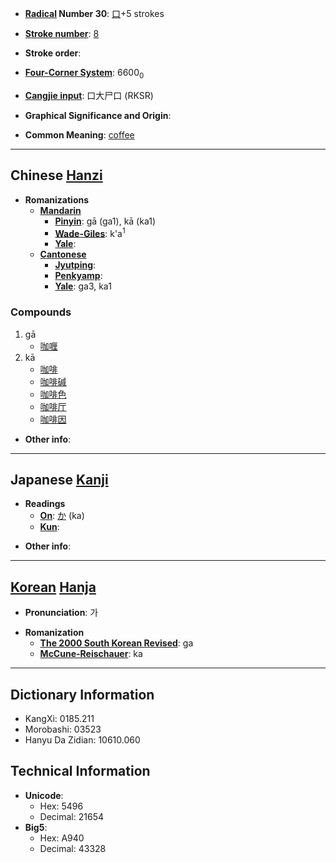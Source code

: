 * '''[[Wiktionary:Chinese radical index| Radical]] Number 30''': [[Wiktionary:Chinese radical index 口|口]]+5 strokes

* '''[[Wiktionary:Chinese total strokes index|Stroke number]]''': [[Wiktionary:Chinese total strokes index 8|8]]

* '''Stroke order''': 

* '''[[Wiktionary:Chinese four corner index|Four-Corner System]]''': 6600<sub>0</sub>

* '''[[Wiktionary:Chinese Cangjie index|Cangjie input]]''': 口大尸口 (RKSR)

* '''Graphical Significance and Origin''': 

* '''Common Meaning''': [[coffee]]

----

== Chinese [[Hanzi]] ==

* '''Romanizations'''
** '''[[Mandarin]]'''
*** '''[[Pinyin]]''': gā (ga1), kā (ka1)
*** '''[[Wade-Giles]]''': k'a<sup>1</sup>
*** '''[[Yale]]''': 
** '''[[Cantonese]]'''
*** '''[[Jyutping]]''':
*** '''[[Penkyamp]]''': 
*** '''[[Yale]]''': ga3, ka1

===Compounds===
#gā
#*[[咖喱]]
#kā
#*[[咖啡]]
#*[[咖啡碱]]
#*[[咖啡色]]
#*[[咖啡厅]]
#*[[咖啡因]]

* '''Other info''': 

----

== Japanese [[Kanji]] ==

* '''Readings'''
** '''[[On]]''': [[か]] (ka)
** '''[[Kun]]''': 

* '''Other info''':  

----

== [[Korean]] [[Hanja]] ==

* '''Pronunciation''': 가

* '''Romanization'''
** '''[[The 2000 South Korean Revised Romanization|The 2000 South Korean Revised]]''': ga
** '''[[McCune-Reischauer]]''': ka

----

== Dictionary Information ==

* KangXi: 0185.211
* Morobashi: 03523
* Hanyu Da Zidian: 10610.060

== Technical Information ==

* '''Unicode''':
** Hex: 5496
** Decimal: 21654
* '''Big5''':
** Hex: A940
** Decimal: 43328